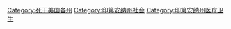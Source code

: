 [[Category:死于美国各州|Category:死于美国各州]]
[[Category:印第安纳州社会|Category:印第安纳州社会]]
[[Category:印第安纳州医疗卫生|Category:印第安纳州医疗卫生]]